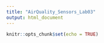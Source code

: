 ```yaml
---
title: "AirQuality_Sensors_Lab03"
output: html_document
---
```


```r
knitr::opts_chunk$set(echo = TRUE)
```


